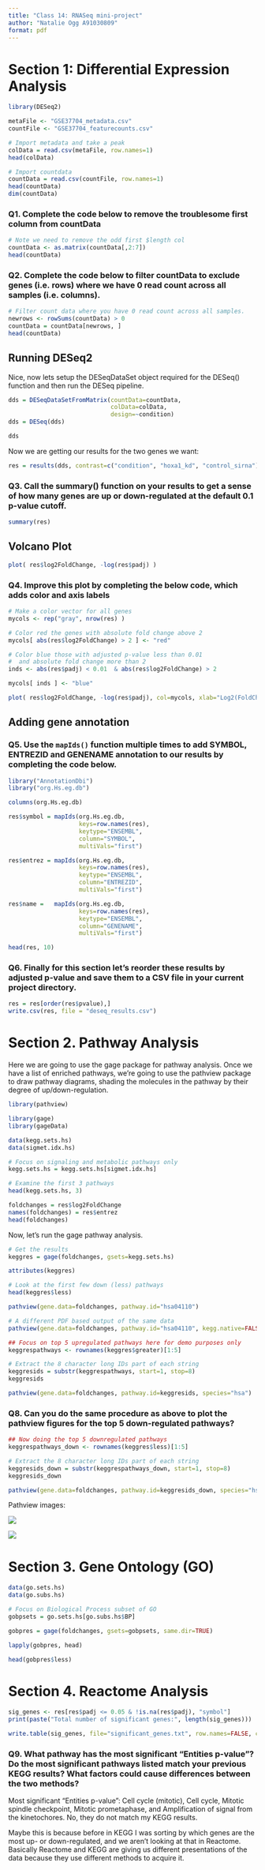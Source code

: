 ```yaml
---
title: "Class 14: RNASeq mini-project"
author: "Natalie Ogg A91030809"
format: pdf
---
```

# Section 1: Differential Expression Analysis

```r
library(DESeq2)
```

```r
metaFile <- "GSE37704_metadata.csv"
countFile <- "GSE37704_featurecounts.csv"

# Import metadata and take a peak
colData = read.csv(metaFile, row.names=1)
head(colData)
```

```r
# Import countdata
countData = read.csv(countFile, row.names=1)
head(countData)
dim(countData)
```


### Q1. Complete the code below to remove the troublesome first column from countData

```r
# Note we need to remove the odd first $length col
countData <- as.matrix(countData[,2:7])
head(countData)
```


### Q2. Complete the code below to filter countData to exclude genes (i.e. rows) where we have 0 read count across all samples (i.e. columns).

```r
# Filter count data where you have 0 read count across all samples.
newrows <- rowSums(countData) > 0
countData = countData[newrows, ]
head(countData)
```

## Running DESeq2

Nice, now lets setup the DESeqDataSet object required for the DESeq() function and then run the DESeq pipeline. 

```r
dds = DESeqDataSetFromMatrix(countData=countData,
                             colData=colData,
                             design=~condition)
dds = DESeq(dds)
```

```r
dds
```

Now we are getting our results for the two genes we want: 
```r
res = results(dds, contrast=c("condition", "hoxa1_kd", "control_sirna"))
```

### Q3. Call the summary() function on your results to get a sense of how many genes are up or down-regulated at the default 0.1 p-value cutoff.


```r
summary(res)
```

## Volcano Plot

```r
plot( res$log2FoldChange, -log(res$padj) )
```


### Q4. Improve this plot by completing the below code, which adds color and axis labels

```r
# Make a color vector for all genes
mycols <- rep("gray", nrow(res) )

# Color red the genes with absolute fold change above 2
mycols[ abs(res$log2FoldChange) > 2 ] <- "red"

# Color blue those with adjusted p-value less than 0.01
#  and absolute fold change more than 2
inds <- abs(res$padj) < 0.01  & abs(res$log2FoldChange) > 2 

mycols[ inds ] <- "blue"

plot( res$log2FoldChange, -log(res$padj), col=mycols, xlab="Log2(FoldChange)", ylab="-Log(P-value)" )

```

## Adding gene annotation

### Q5. Use the `mapIds()` function multiple times to add SYMBOL, ENTREZID and GENENAME annotation to our results by completing the code below.



```r
library("AnnotationDbi")
library("org.Hs.eg.db")

columns(org.Hs.eg.db)

res$symbol = mapIds(org.Hs.eg.db,
                    keys=row.names(res), 
                    keytype="ENSEMBL",
                    column="SYMBOL",
                    multiVals="first")

res$entrez = mapIds(org.Hs.eg.db,
                    keys=row.names(res),
                    keytype="ENSEMBL",
                    column="ENTREZID",
                    multiVals="first")

res$name =   mapIds(org.Hs.eg.db,
                    keys=row.names(res),
                    keytype="ENSEMBL",
                    column="GENENAME",
                    multiVals="first")

head(res, 10)
```

### Q6. Finally for this section let's reorder these results by adjusted p-value and save them to a CSV file in your current project directory.

```r
res = res[order(res$pvalue),]
write.csv(res, file = "deseq_results.csv")
```


# Section 2. Pathway Analysis

Here we are going to use the gage package for pathway analysis. Once we have a list of enriched pathways, we're going to use the pathview package to draw pathway diagrams, shading the molecules in the pathway by their degree of up/down-regulation.


```r
library(pathview)
```

```r
library(gage)
library(gageData)

data(kegg.sets.hs)
data(sigmet.idx.hs)

# Focus on signaling and metabolic pathways only
kegg.sets.hs = kegg.sets.hs[sigmet.idx.hs]

# Examine the first 3 pathways
head(kegg.sets.hs, 3)
```

```r
foldchanges = res$log2FoldChange
names(foldchanges) = res$entrez
head(foldchanges)
```


Now, let’s run the gage pathway analysis.

```r

# Get the results
keggres = gage(foldchanges, gsets=kegg.sets.hs)
```


```r
attributes(keggres)
```


```r
# Look at the first few down (less) pathways
head(keggres$less)
```



```r
pathview(gene.data=foldchanges, pathway.id="hsa04110")
```



```r
# A different PDF based output of the same data
pathview(gene.data=foldchanges, pathway.id="hsa04110", kegg.native=FALSE)
```

```r
## Focus on top 5 upregulated pathways here for demo purposes only
keggrespathways <- rownames(keggres$greater)[1:5]

# Extract the 8 character long IDs part of each string
keggresids = substr(keggrespathways, start=1, stop=8)
keggresids
```

```r
pathview(gene.data=foldchanges, pathway.id=keggresids, species="hsa")
```


### Q8. Can you do the same procedure as above to plot the pathview figures for the top 5 down-regulated pathways?



```r
## Now doing the top 5 downregulated pathways 
keggrespathways_down <- rownames(keggres$less)[1:5]

# Extract the 8 character long IDs part of each string
keggresids_down = substr(keggrespathways_down, start=1, stop=8)
keggresids_down
```

```r
pathview(gene.data=foldchanges, pathway.id=keggresids_down, species="hsa")
```

Pathview images:

![](hsa04110.pathview.png)

![](hsa03030.pathview.png)







# Section 3. Gene Ontology (GO)

```r
data(go.sets.hs)
data(go.subs.hs)

# Focus on Biological Process subset of GO
gobpsets = go.sets.hs[go.subs.hs$BP]

gobpres = gage(foldchanges, gsets=gobpsets, same.dir=TRUE)

lapply(gobpres, head)
```

```r
head(gobpres$less)
```


# Section 4. Reactome Analysis

```r
sig_genes <- res[res$padj <= 0.05 & !is.na(res$padj), "symbol"]
print(paste("Total number of significant genes:", length(sig_genes)))
```

```r
write.table(sig_genes, file="significant_genes.txt", row.names=FALSE, col.names=FALSE, quote=FALSE)
```

### Q9. What pathway has the most significant “Entities p-value”? Do the most significant pathways listed match your previous KEGG results? What factors could cause differences between the two methods?

Most significant "Entities p-value": Cell cycle (mitotic), Cell cycle, Mitotic spindle checkpoint, Mitotic prometaphase, and Amplification of signal from the kinetochores. 
No, they do not match my KEGG results. 

Maybe this is because before in KEGG I was sorting by which genes are the most up- or down-regulated, and we aren't looking at that in Reactome. Basically Reactome and KEGG are giving us different presentations of the data because they use different methods to acquire it. 





